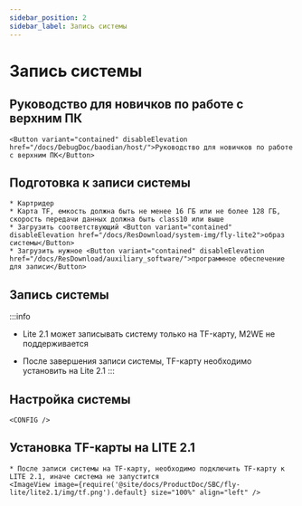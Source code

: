 ```yaml
---
sidebar_position: 2
sidebar_label: Запись системы
---
```









# Запись системы

## Руководство для новичков по работе с верхним ПК

    <Button variant="contained" disableElevation href="/docs/DebugDoc/baodian/host/">Руководство для новичков по работе с верхним ПК</Button>

## Подготовка к записи системы

    * Картридер
    * Карта TF, емкость должна быть не менее 16 ГБ или не более 128 ГБ, скорость передачи данных должна быть class10 или выше
    * Загрузить соответствующий <Button variant="contained" disableElevation href="/docs/ResDownload/system-img/fly-lite2">образ системы</Button>
    * Загрузить нужное <Button variant="contained" disableElevation href="/docs/ResDownload/auxiliary_software/">программное обеспечение для записи</Button>

## Запись системы

:::info
* Lite 2.1 может записывать систему только на TF-карту, M2WE не поддерживается
* После завершения записи системы, TF-карту необходимо установить на Lite 2.1
:::

    <TF />

## Настройка системы

    <CONFIG />


## Установка TF-карты на LITE 2.1

    * После записи системы на TF-карту, необходимо подключить TF-карту к LITE 2.1, иначе система не запустится
    <ImageView image={require('@site/docs/ProductDoc/SBC/fly-lite/lite2.1/img/tf.png').default} size="100%" align="left" />  
